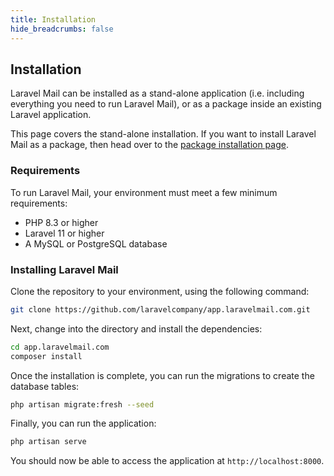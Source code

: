 ```yaml
---
title: Installation
hide_breadcrumbs: false
---
```



## Installation

Laravel Mail can be installed as a stand-alone application (i.e. including everything you need to run Laravel Mail),
or as a package inside an existing Laravel application.

This page covers the stand-alone installation.
If you want to install Laravel Mail as a package, then head over to the [package installation page](/docs/getting-started/package-installation).

### Requirements

To run Laravel Mail, your environment must meet a few minimum requirements:

- PHP 8.3 or higher
- Laravel 11 or higher
- A MySQL or PostgreSQL database


### Installing Laravel Mail

Clone the repository to your environment, using the following command:

```bash
git clone https://github.com/laravelcompany/app.laravelmail.com.git
```

Next, change into the directory and install the dependencies:

```bash
cd app.laravelmail.com
composer install
```

Once the installation is complete, you can run the migrations to create the database tables:

```bash
php artisan migrate:fresh --seed
```

Finally, you can run the application:

```bash
php artisan serve
```

You should now be able to access the application at `http://localhost:8000`.
